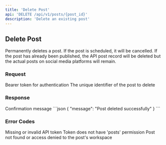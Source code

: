 ```yaml
---
title: 'Delete Post'
api: 'DELETE /api/v1/posts/{post_id}'
description: 'Delete an existing post'
---
```


## Delete Post

Permanently deletes a post. If the post is scheduled, it will be cancelled. If the post has already been published, the API post record will be deleted but the actual posts on social media platforms will remain.

### Request

<ParamField header="Authorization" required>
  Bearer token for authentication
</ParamField>

<ParamField path="post_id" type="string" required>
  The unique identifier of the post to delete
</ParamField>

### Response

<ResponseField name="message" type="string">
  Confirmation message
</ResponseField>

<ResponseExample>
```json
{
  "message": "Post deleted successfully"
}
```
</ResponseExample>

### Error Codes

<ResponseField name="401" type="Unauthorized">
  Missing or invalid API token
</ResponseField>

<ResponseField name="403" type="Forbidden">
  Token does not have 'posts' permission
</ResponseField>

<ResponseField name="404" type="Not Found">
  Post not found or access denied to the post's workspace
</ResponseField> 